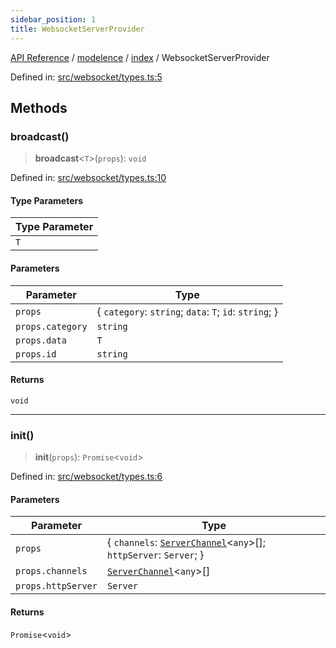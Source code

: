 ```yaml
---
sidebar_position: 1
title: WebsocketServerProvider
---
```


[API Reference](/api-reference/modelence/index/interfaces/../../../index) / [modelence](/api-reference/modelence/index/interfaces/../../index) / [index](/api-reference/modelence/index/interfaces/../index) / WebsocketServerProvider

Defined in: [src/websocket/types.ts:5](https://github.com/modelence/modelence/blob/5904a57fe50964e5b66f94e20b2f5e3f75002742/packages/modelence/src/websocket/types.ts#L5)

## Methods

### broadcast()

> **broadcast**\<`T`\>(`props`): `void`

Defined in: [src/websocket/types.ts:10](https://github.com/modelence/modelence/blob/5904a57fe50964e5b66f94e20b2f5e3f75002742/packages/modelence/src/websocket/types.ts#L10)

#### Type Parameters

| Type Parameter |
| ------ |
| `T` |

#### Parameters

| Parameter | Type |
| ------ | ------ |
| `props` | \{ `category`: `string`; `data`: `T`; `id`: `string`; \} |
| `props.category` | `string` |
| `props.data` | `T` |
| `props.id` | `string` |

#### Returns

`void`

***

### init()

> **init**(`props`): `Promise`\<`void`\>

Defined in: [src/websocket/types.ts:6](https://github.com/modelence/modelence/blob/5904a57fe50964e5b66f94e20b2f5e3f75002742/packages/modelence/src/websocket/types.ts#L6)

#### Parameters

| Parameter | Type |
| ------ | ------ |
| `props` | \{ `channels`: [`ServerChannel`](/api-reference/modelence/index/interfaces/../../server/classes/ServerChannel)\<`any`\>[]; `httpServer`: `Server`; \} |
| `props.channels` | [`ServerChannel`](/api-reference/modelence/index/interfaces/../../server/classes/ServerChannel)\<`any`\>[] |
| `props.httpServer` | `Server` |

#### Returns

`Promise`\<`void`\>
